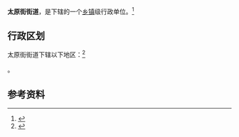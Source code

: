 {{中国乡级行政区
|景观照片文件名 = 
|景观照片描述 = 
|汉语拼音 = 
|其他语言 = 
|其他语言名称 = 
|旧称 = 
|地名出处 = 
|位置图文件名 = 
|位置图描述 = 
|自定义图片= 
|建置时间 = 
|政府驻地 = 
|毗邻 = 
|总面积 = 
|总人口 = 
|总人口年份 = 
|户籍人口 = 
|户籍人口年份 = 
|常住人口 = 
|常住人口年份 = 
|人口密度 = 
|GDP = 
|GDP年份 = 
|邮政编码 = 
|电话区号 = 24
|官方网站 = 
|网站名称 = 
|21/01/02/022/000}}

'''太原街街道'''，是{{PRC admin/fullname|21/01/02/022/000|3}}下辖的一个[[乡镇|乡镇]]级行政单位。<ref>{{PRC admin/ref sgc|{{PRC admin/parent|21/01/02/022/000}}}}</ref>

== 行政区划 ==

太原街街道下辖以下地区：<ref>{{PRC admin/ref sgc|21/01/02/022/000}}</ref>

{{PRC admin/children|21/01/02/022/000}}。

== 参考资料 ==

{{reflist}}

{{行政区划小作品}}
{{PRC admin/navcat|21/01/02/022/000}}